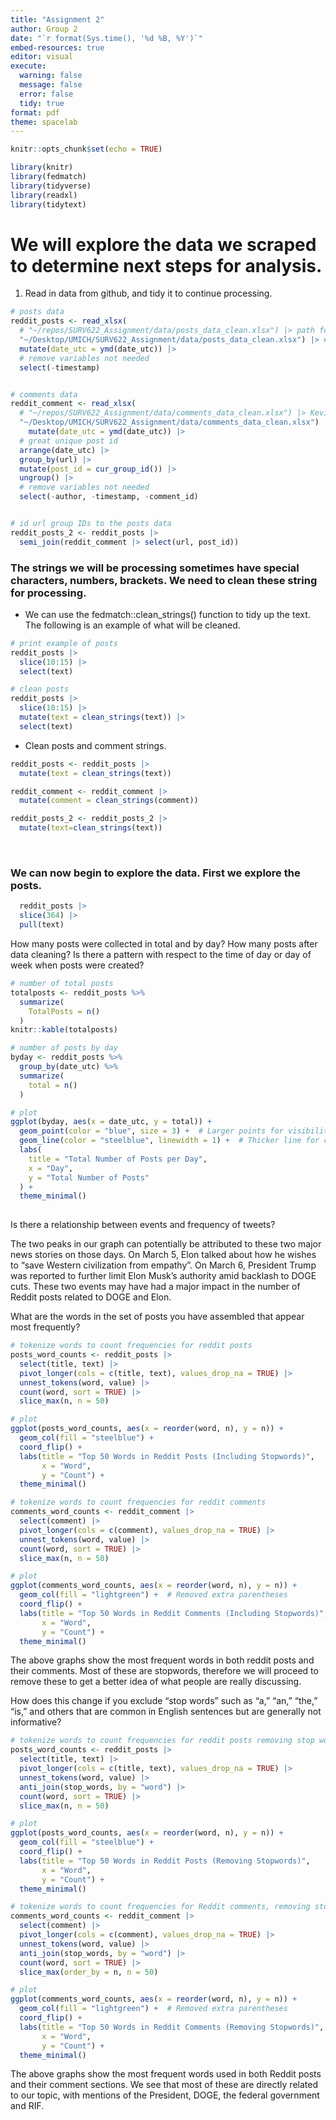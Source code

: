 ```yaml
---
title: "Assignment 2"
author: Group 2
date: "`r format(Sys.time(), '%d %B, %Y')`"
embed-resources: true
editor: visual
execute:
  warning: false
  message: false
  error: false
  tidy: true
format: pdf
theme: spacelab
---
```


```r
knitr::opts_chunk$set(echo = TRUE)

library(knitr)
library(fedmatch)
library(tidyverse)
library(readxl)
library(tidytext)
```

# We will explore the data we scraped to determine next steps for analysis.

1.  Read in data from github, and tidy it to continue processing.

```r
# posts data
reddit_posts <- read_xlsx(
  # "~/repos/SURV622_Assignment/data/posts_data_clean.xlsx") |> path for Kevin
  "~/Desktop/UMICH/SURV622_Assignment/data/posts_data_clean.xlsx") |> # path for Felix
  mutate(date_utc = ymd(date_utc)) |> 
  # remove variables not needed
  select(-timestamp)


# comments data
reddit_comment <- read_xlsx(
  # "~/repos/SURV622_Assignment/data/comments_data_clean.xlsx") |> Kevin's path
  "~/Desktop/UMICH/SURV622_Assignment/data/comments_data_clean.xlsx") |> # Felix's path
    mutate(date_utc = ymd(date_utc)) |> 
  # great unique post id
  arrange(date_utc) |> 
  group_by(url) |> 
  mutate(post_id = cur_group_id()) |> 
  ungroup() |> 
  # remove variables not needed
  select(-author, -timestamp, -comment_id) 


# id url group IDs to the posts data
reddit_posts_2 <- reddit_posts |> 
  semi_join(reddit_comment |> select(url, post_id)) 

```

### The strings we will be processing sometimes have special characters, numbers, brackets. We need to clean these string for processing.

-   We can use the fedmatch::clean_strings() function to tidy up the text. The following is an example of what will be cleaned.

```r
# print example of posts
reddit_posts |> 
  slice(10:15) |> 
  select(text) 

# clean posts
reddit_posts |> 
  slice(10:15) |> 
  mutate(text = clean_strings(text)) |> 
  select(text) 


```

-   Clean posts and comment strings.

```r
reddit_posts <- reddit_posts |> 
  mutate(text = clean_strings(text))

reddit_comment <- reddit_comment |> 
  mutate(comment = clean_strings(comment))

reddit_posts_2 <- reddit_posts_2 |> 
  mutate(text=clean_strings(text))
```

\

### We can now begin to explore the data. First we explore the posts.

```r

  reddit_posts |>
  slice(364) |> 
  pull(text) 

```

How many posts were collected in total and by day? How many posts after data cleaning? Is there a pattern with respect to the time of day or day of week when posts were created?
```r
# number of total posts
totalposts <- reddit_posts %>%
  summarize(
    TotalPosts = n()
  )
knitr::kable(totalposts)

# number of posts by day
byday <- reddit_posts %>%
  group_by(date_utc) %>%
  summarize(
    total = n()
  )

# plot
ggplot(byday, aes(x = date_utc, y = total)) + 
  geom_point(color = "blue", size = 3) +  # Larger points for visibility
  geom_line(color = "steelblue", linewidth = 1) +  # Thicker line for clarity
  labs(
    title = "Total Number of Posts per Day",
    x = "Day",
    y = "Total Number of Posts"
  ) +
  theme_minimal()
  
```

Is there a relationship between events and frequency of tweets?

The two peaks in our graph can potentially be attributed to these two major news stories on those days. On March 5, Elon talked about how he wishes to "save Western civilization from empathy". On March 6, President Trump was reported to further limit Elon Musk's authority amid backlash to DOGE cuts. These two events may have had a major impact in the number of Reddit posts related to DOGE and Elon.

What are the words in the set of posts you have assembled that appear most frequently? 
```r
# tokenize words to count frequencies for reddit posts
posts_word_counts <- reddit_posts |>
  select(title, text) |>
  pivot_longer(cols = c(title, text), values_drop_na = TRUE) |>
  unnest_tokens(word, value) |>
  count(word, sort = TRUE) |>
  slice_max(n, n = 50)

# plot
ggplot(posts_word_counts, aes(x = reorder(word, n), y = n)) +
  geom_col(fill = "steelblue") +
  coord_flip() +
  labs(title = "Top 50 Words in Reddit Posts (Including Stopwords)",
       x = "Word",
       y = "Count") +
  theme_minimal()

# tokenize words to count frequencies for reddit comments
comments_word_counts <- reddit_comment |>
  select(comment) |>
  pivot_longer(cols = c(comment), values_drop_na = TRUE) |>
  unnest_tokens(word, value) |>
  count(word, sort = TRUE) |>
  slice_max(n, n = 50)

# plot
ggplot(comments_word_counts, aes(x = reorder(word, n), y = n)) +
  geom_col(fill = "lightgreen") +  # Removed extra parentheses
  coord_flip() +
  labs(title = "Top 50 Words in Reddit Comments (Including Stopwords)",
       x = "Word",
       y = "Count") +
  theme_minimal()
```

The above graphs show the most frequent words in both reddit posts and their comments. Most of these are stopwords, therefore we will proceed to remove these to get a better idea of what people are really discussing.

How does this change if you exclude “stop words” such as “a,” “an,” “the,” “is,” and others that are common in English sentences but are generally not informative?
```r
# tokenize words to count frequencies for reddit posts removing stop words
posts_word_counts <- reddit_posts |>
  select(title, text) |>
  pivot_longer(cols = c(title, text), values_drop_na = TRUE) |>
  unnest_tokens(word, value) |>
  anti_join(stop_words, by = "word") |>
  count(word, sort = TRUE) |>
  slice_max(n, n = 50)

# plot
ggplot(posts_word_counts, aes(x = reorder(word, n), y = n)) +
  geom_col(fill = "steelblue") +
  coord_flip() +
  labs(title = "Top 50 Words in Reddit Posts (Removing Stopwords)",
       x = "Word",
       y = "Count") +
  theme_minimal()

# tokenize words to count frequencies for Reddit comments, removing stop words
comments_word_counts <- reddit_comment |>
  select(comment) |>
  pivot_longer(cols = c(comment), values_drop_na = TRUE) |>
  unnest_tokens(word, value) |>
  anti_join(stop_words, by = "word") |>
  count(word, sort = TRUE) |>
  slice_max(order_by = n, n = 50)

# plot
ggplot(comments_word_counts, aes(x = reorder(word, n), y = n)) +
  geom_col(fill = "lightgreen") +  # Removed extra parentheses
  coord_flip() +
  labs(title = "Top 50 Words in Reddit Comments (Removing Stopwords)",
       x = "Word",
       y = "Count") +
  theme_minimal()
```

The above graphs show the most frequent words used in both Reddit posts and their comment sections. We see that most of these are directly related to our topic, with mentions of the President, DOGE, the federal government and RIF. 
